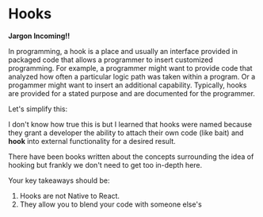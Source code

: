 # Hooks
**Jargon Incoming‼️**

In programming, a hook is a place and usually an interface provided in packaged code that allows a programmer to insert customized programming. For example, a programmer might want to provide code that analyzed how often a particular logic path was taken within a program. Or a progammer might want to insert an additional capability. Typically, hooks are provided for a stated purpose and are documented for the programmer.

Let's simplify this:

I don't know how true this is but I learned that hooks were named because they grant a developer the ability to attach their own code (like bait) and **hook** into external functionality for a desired result.

There have been books written about the concepts surrounding the idea of hooking but frankly we don't need to get too in-depth here.

Your key takeaways should be:
<ol>
 <li>Hooks are not Native to React.</li>
 <li>They allow you to blend your code with someone else's </li>
</ol>